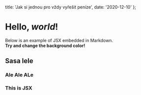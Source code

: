   title: 'Jak si jednou pro vždy vyřešit peníze',
  date: '2020-12-10'
};


# Hello, *world*!

Below is an example of JSX embedded in Markdown. <br /> **Try and change
the background color!**

## Sasa lele

### Ale Ale ALe

<div style={{ padding: '20px', backgroundColor: 'tomato' }}>
  <h3>This is JSX</h3>
</div>